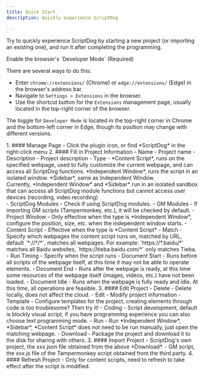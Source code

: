 ```yaml
---
title: Quick Start
description: Quickly experience ScriptDog

---
```



Try to quickly experience ScriptDog by starting a new project (or importing an existing one), and run it after completing the programming.
<Aside type='danger' title='Prerequisites'>
Enable the browser's `Developer Mode` (Required)

There are several ways to do this:
   - Enter `chrome://extensions/` (Chrome) or `edge://extensions/` (Edge) in the browser's address bar.  
   - Navigate to `Settings > Extensions` in the browser.  
   - Use the shortcut button for the `Extensions` management page, usually located in the top-right corner of the browser.  

The toggle for `Developer Mode` is located in the top-right corner in Chrome and the bottom-left corner in Edge, though its position may change with different versions.
</Aside>

<Steps>
1. #### Manage Page
    - Click the plugin icon, or find *ScriptDog* in the right-click menu
2. #### Fill in Project Information
    - Name - Project name
    - Description - Project description
    - Type - *Content Script*, runs on the specified webpage, used to fully customize the current webpage, and can access all ScriptDog functions. *Independent Window*, runs the script in an isolated window. *Sidebar*, same as Independent Window.
        <Aside>
            Currently, *Independent Window* and *Sidebar* run in an isolated sandbox that can access all ScriptDog module functions but cannot access user devices (recording, video recording)
        </Aside>
    - ScriptDog Modules - Check if using ScriptDog modules.
    - GM Modules - If importing GM scripts (Tampermonkey, etc.), it will be checked by default.
    - Project Window - Only effective when the type is *Independent Window*, configure the position, size, etc. when the independent window starts.
    - Content Script - Effective when the type is *Content Script*
        - Match - Specify which webpages the content script runs on, matched by URL, default `*://*/*`, matches all webpages. For example: `https://*.baidu/*` matches all Baidu websites, `https://tieba.baidu.com/*` only matches Tieba.
        - Run Timing - Specify when the script runs
            - Document Start - Runs before all scripts of the webpage itself, at this time it may not be able to operate elements.
            - Document End - Runs after the webpage is ready, at this time some resources of the webpage itself (images, videos, etc.) have not been loaded.
            - Document Idle - Runs when the webpage is fully ready and idle. At this time, all operations are feasible.
3. #### Edit Project
    - Delete - Delete locally, does not affect the cloud.
    - Edit - Modify project information
    - Template - Configure templates for the project, creating elements through code is too troublesome? Then try it!
    - Coding - Script development, default is blockly visual script, if you have programming experience you can also choose text programming mode.
    - Run - Run *Independent Window*, *Sidebar*, *Content Script* does not need to be run manually, just open the matching webpage.
    - Download - Package the project and download it to the disk for sharing with others.
3. #### Import Project
    - ScriptDog's own project, the xxx.json file obtained from the above *Download*.
    - GM script, the xxx.js file of the Tampermonkey script obtained from the third party.
4. #### Refresh Project
    - Only for content scripts, need to refresh to take effect after the script is modified.
</Steps>

